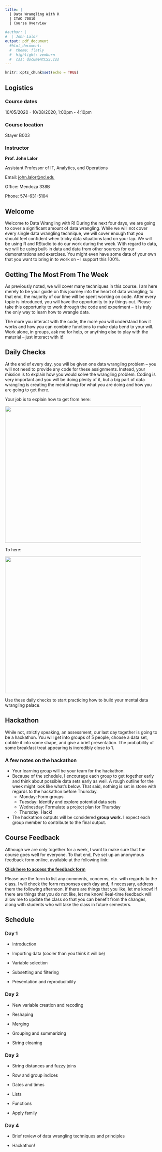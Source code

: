 ---
title: | 
  | Data Wrangling With R
  | ITAO 70810
  | Course Overview
  
#author: |
#  | John Lalor
output: pdf_document 
  #html_document:
  #  theme: flatly
  #  highlight: zenburn
  #  css: documentCSS.css
---

```{r setup, include=FALSE}
knitr::opts_chunk$set(echo = TRUE)
```

## Logistics
### Course dates 
10/05/2020 - 10/08/2020, 1:00pm - 4:10pm

### Course location 
Stayer B003

### Instructor
**Prof. John Lalor**

Assistant Professor of IT, Analytics, and Operations

Email: [john.lalor@nd.edu](john.lalor@nd.edu)

Office: Mendoza 338B

Phone: 574-631-5104


## Welcome

Welcome to Data Wrangling with R!
During the next four days, we are going to cover a significant amount of data wrangling. 
While we will not cover every single data wrangling technique, we will cover enough that you should feel confident when tricky data situations land on your lap. 
We will be using R and RStudio to do our work during the week. 
With regard to data, we will be using built-in data and data from other sources for our demonstrations and exercises. 
You might even have some data of your own that you want to bring in to work on -- I support this 100%.
 

## Getting The Most From The Week

As previously noted, we will cover many techniques in this course. 
I am here merely to be your guide on this journey into the heart of data wrangling; to that end, the majority of our time will be spent working on code. 
After every topic is introduced, you will have the opportunity to try things out. 
Please take this opportunity to work through the code and experiment -- it is truly the only way to learn how to wrangle data. 

The more you interact with the code, the more you will understand how it works and how you can combine functions to make data bend to your will. 
Work alone, in groups, ask me for help, or anything else to play with the material -- just interact with it!

## Daily Checks

At the end of every day, you will be given one data wrangling problem -- you will not need to provide any code for these assignments. 
Instead, your mission is to explain how you would solve the wrangling problem. 
Coding is very important and you will be doing plenty of it, but a big part of data wrangling is creating the mental map for what you are doing and how you are going to get there.

Your job is to explain how to get from here:

![](kryptPuzzle.jpg){width=450px}


To here:

![](most-beautiful-puzzles.jpg){width=450px}

Use these daily checks to start practicing how to build your mental data wrangling palace.

## Hackathon
While not, strictly speaking, an assessment, our last day together is going to be a hackathon. 
You will get into groups of 5 people, choose a data set, cobble it into some shape, and give a brief presentation. 
The probability of some breakfast treat appearing is incredibly close to 1.  

### A few notes on the hackathon

<!-- - You will be picking your own groups for the hackathon. Because we are only together for a week, I'm relying on you to form groups where members have a good complement of skills. -->
- Your learning group will be your team for the hackathon.
- Because of the schedule, I encourage each group to get together early and think about possible data sets early as well. A rough outline for the week might look like what's below. That said, nothing is set in stone with regards to the hackathon before Thursday. 
  - Monday: Form groups
  - Tuesday: Identify and explore potential data sets
  - Wednesday: Formulate a project plan for Thursday
  - Thursday: Hack! 
- The hackathon outputs will be considered **group work.** I expect each group member to contribute to the final output. 

## Course Feedback 

Although we are only together for a week, I want to make sure that the course goes well for everyone. 
To that end, I've set up an anonymous feedback form online, available at the following link: 

[**Click here to access the feedback form**](https://forms.gle/xE6JMuJgSdqVZJMZ9)

Please use the form to list any comments, concerns, etc. with regards to the class. 
I will check the form responses each day and, if necessary, address them the following afternoon. 
If there are things that you like, let me know!
If there are things that you do not like, let me know!
Real-time feedback will allow me to update the class so that you can benefit from the changes, along with students who will take the class in future semesters.

## Schedule
### Day 1

- Introduction

- Importing data (cooler than you think it will be)

- Variable selection

- Subsetting and filtering

- Presentation and reproducibility

### Day 2

- New variable creation and recoding

- Reshaping

- Merging

- Grouping and summarizing

- String cleaning

### Day 3

- String distances and fuzzy joins

- Row and group indices

- Dates and times

- Lists

- Functions

- Apply family

### Day 4

- Brief review of data wrangling techniques and principles

- Hackathon!

